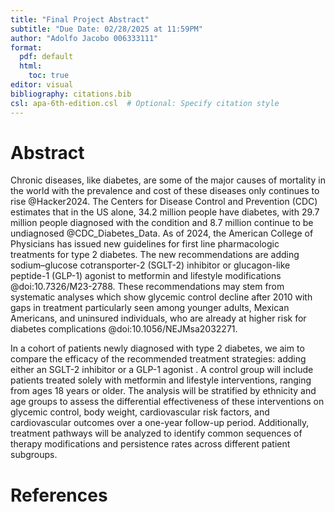 ```yaml
---
title: "Final Project Abstract"
subtitle: "Due Date: 02/28/2025 at 11:59PM"
author: "Adolfo Jacobo 006333111"
format:
  pdf: default
  html:
    toc: true
editor: visual
bibliography: citations.bib
csl: apa-6th-edition.csl  # Optional: Specify citation style
---
```


# Abstract

Chronic diseases, like diabetes, are some of the major causes of mortality in the world with the prevalence and cost of these diseases only continues to rise @Hacker2024. The Centers for Disease Control and Prevention (CDC) estimates that in the US alone, 34.2 million people have diabetes, with 29.7 million people diagnosed with the condition and 8.7 million continue to be undiagnosed @CDC_Diabetes_Data. As of 2024, the American College of Physicians has issued new guidelines for first line pharmacologic treatments for type 2 diabetes. The new recommendations are adding sodium–glucose cotransporter-2 (SGLT-2) inhibitor or glucagon-like peptide-1 (GLP-1) agonist to metformin and lifestyle modifications @doi:10.7326/M23-2788. These recommendations may stem from systematic analyses which show glycemic control decline after 2010 with gaps in treatment particularly seen among younger adults, Mexican Americans, and uninsured individuals, who are already at higher risk for diabetes complications @doi:10.1056/NEJMsa2032271.

In a cohort of patients newly diagnosed with type 2 diabetes, we aim to compare the efficacy of the recommended treatment strategies: adding either an SGLT-2 inhibitor or a GLP-1 agonist . A control group will include patients treated solely with metformin and lifestyle interventions, ranging from ages 18 years or older. The analysis will be stratified by ethnicity and age groups to assess the differential effectiveness of these interventions on glycemic control, body weight, cardiovascular risk factors, and cardiovascular outcomes over a one-year follow-up period. Additionally, treatment pathways will be analyzed to identify common sequences of therapy modifications and persistence rates across different patient subgroups.

# References
